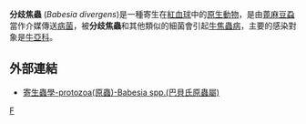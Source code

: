{{Speciesbox
| taxon = Babesia divergens
}}
'''分歧焦蟲''' (''Babesia divergens'')是一種寄生在[[紅血球|紅血球]]中的[[原生動物|原生動物]]，是由[[蓖麻豆蝨|蓖麻豆蝨]]當作介媒傳送[[病菌|病菌]]，被'''分歧焦蟲'''和其他類似的細菌會引起[[牛焦蟲病|牛焦蟲病]]，主要的感染對象是[[牛亞科|牛亞科]]。

==外部連結==
*[http://smallcollation.blogspot.com/2013/02/protozoa-babesia-spp.html 寄生蟲學-protozoa(原蟲)-Babesia spp.(巴貝氏原蟲屬)] {{Wayback|url=http://smallcollation.blogspot.com/2013/02/protozoa-babesia-spp.html |date=20160305061204 }}

{{細菌小作品}}
{{Taxonbar}}
[[Category:梨形虫目|F]]